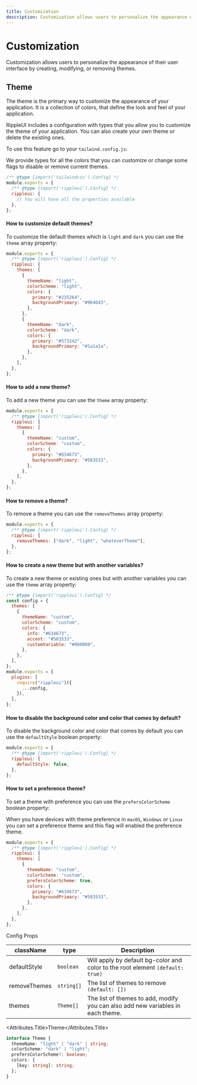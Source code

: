 ```yaml
---
title: Customization
description: Customization allows users to personalize the appearance of their user interface by creating, modifying, or removing themes.
---
```


# Customization

Customization allows users to personalize the appearance of their user interface by creating, modifying, or removing themes.

## Theme

The theme is the primary way to customize the appearance of your application. It is a collection of colors, that define the look and feel of your application.

RippleUI includes a configuration with types that you allow you to customize the theme of your application. You can also create your own theme or delete the existing ones.

To use this feature go to your `tailwind.config.js`:

We provide types for all the colors that you can customize or change some flags to disable or remove current themes.

```js
/** @type {import('tailwindcss').Config} */
module.exports = {
  /** @type {import('rippleui').Config} */
  rippleui: {
    // You will have all the properties available
  },
};
```

#### How to customize default themes?

To customize the default themes which is `light` and `dark` you can use the `theme` array property:

```js
module.exports = {
  /** @type {import('rippleui').Config} */
  rippleui: {
    themes: [
      {
        themeName: "light",
        colorScheme: "light",
        colors: {
          primary: "#235264",
          backgroundPrimary: "#964643",
        },
      },
      {
        themeName: "dark",
        colorScheme: "dark",
        colors: {
          primary: "#573242",
          backgroundPrimary: "#1a1a1a",
        },
      },
    ],
  },
};
```

#### How to add a new theme?

To add a new theme you can use the `theme` array property:

```js
module.exports = {
  /** @type {import('rippleui').Config} */
  rippleui: {
    themes: [
      {
        themeName: "custom",
        colorScheme: "custom",
        colors: {
          primary: "#634673",
          backgroundPrimary: "#583533",
        },
      },
    ],
  },
};
```

#### How to remove a theme?

To remove a theme you can use the `removeThemes` array property:

```js
module.exports = {
  /** @type {import('rippleui').Config} */
  rippleui: {
    removeThemes: ["dark", "light", "whateverTheme"],
  },
};
```

#### How to create a new theme but with another variables?

To create a new theme or existing ones but with another variables you can use the `theme` array property:

```js
/** @type {import('rippleui').Config} */
const config = {
  themes: [
    {
      themeName: "custom",
      colorScheme: "custom",
      colors: {
        info: "#634673",
        accent: "#583533",
        customVariable: "#000000",
      },
    },
  ],
};
module.exports = {
  plugins: [
    require("rippleui")({
      ...config,
    }),
  ],
};
```

#### How to disable the background color and color that comes by default?

To disable the background color and color that comes by default you can use the `defaultStyle` boolean property:

```js
module.exports = {
  /** @type {import('rippleui').Config} */
  rippleui: {
    defaultStyle: false,
  },
};
```

#### How to set a preference theme?

To set a theme with preference you can use the `prefersColorScheme` boolean property:

When you have devices with theme preference in `macOS`, `Windows` or `Linux` you can set a preference theme and this flag will enabled the preference theme.

```js
module.exports = {
  /** @type {import('rippleui').Config} */
  rippleui: {
    themes: [
      {
        themeName: "custom",
        colorScheme: "custom",
        prefersColorScheme: true,
        colors: {
          primary: "#634673",
          backgroundPrimary: "#583533",
        },
      },
    ],
  },
};
```

<Attributes >
<Attributes.Title>Config Props</Attributes.Title>

| className    | type        | Description                                                                     |
| ------------ | ----------- | ------------------------------------------------------------------------------- |
| defaultStyle | `boolean`   | Will apply by default bg-color and color to the root element `(default: true)`  |
| removeThemes | `string[]` | The list of themes to remove `(default: [])`                                    |
| themes       | `Theme[]`   | The list of themes to add, modify you can also add new variables in each theme. |

<Attributes.Title>Theme</Attributes.Title>

```ts
interface Theme {
  themeName: "light" | "dark" | string;
  colorScheme: "dark" | "light";
  prefersColorScheme?: boolean;
  colors: {
    [key: string]: string;
  };
}
```

</Attributes>

<LinkRedirect
  showDivider={true}
  contentLeft="Theme"
  hrefLeft="/docs/get-started/theme"
  contentRight="Components - Button"
  hrefRight="/docs/components/button"
/>
